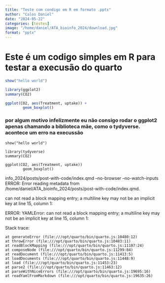 ```yaml
---
title: "Teste com condigo em R em formato .pptx"
author: "Calos Daniel"
date: "2024-05-22"
categories: [testes]
image: "/home/daniel/ATA_bioinfo_2024/download.jpg"
format: "pptx"
---
```


# Este é um codigo simples em R para testar a execusão do quarto


````r

show("hello world")

library(ggplot2)
summary(CO2)

ggplot(CO2, aes(Treatment, uptake)) +
        geom_boxplot()

````

### por algum motivo infelizmente eu não consigo rodar o ggplot2 apenas chamando a biblioteca mãe, como o tydyverse. acontece um erro na execussão

````
show("hello world")

library(tydyverse)
summary(CO2)

ggplot(CO2, aes(Treatment, uptake)) 
        geom_boxplot()
````

info_2024/posts/post-with-code/index.qmd --no-browser --no-watch-inputs
ERROR: Error reading metadata from /home/daniel/ATA_bioinfo_2024/posts/post-with-code/index.qmd.

can not read a block mapping entry; a multiline key may not be an implicit key at line 15, column 1:
    
    
ERROR: YAMLError: can not read a block mapping entry; a multiline key may not be an implicit key at line 15, column 1:
    

Stack trace:
    
    
    at generateError (file:///opt/quarto/bin/quarto.js:10480:12)
    at throwError (file:///opt/quarto/bin/quarto.js:10483:11)
    at readBlockMapping (file:///opt/quarto/bin/quarto.js:11107:24)
    at composeNode (file:///opt/quarto/bin/quarto.js:11299:84)
    at readDocument (file:///opt/quarto/bin/quarto.js:11413:5)
    at loadDocuments (file:///opt/quarto/bin/quarto.js:11448:9)
    at load (file:///opt/quarto/bin/quarto.js:11453:23)
    at parse2 (file:///opt/quarto/bin/quarto.js:11463:12)
    at parseWithNiceErrors (file:///opt/quarto/bin/quarto.js:19695:16)
    at readYamlFromMarkdown (file:///opt/quarto/bin/quarto.js:19635:26)

